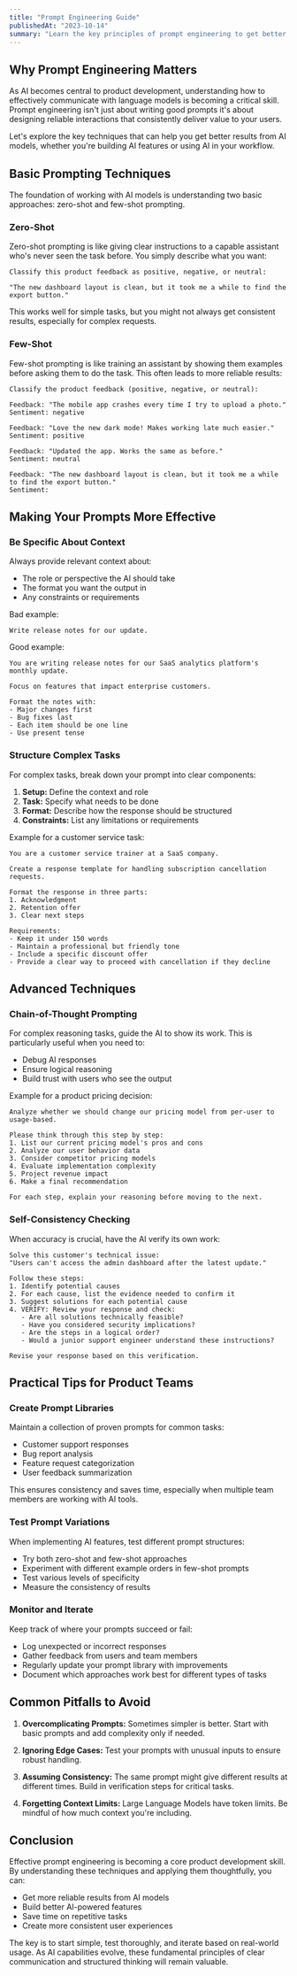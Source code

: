 ```yaml
---
title: "Prompt Engineering Guide"
publishedAt: "2023-10-14"
summary: "Learn the key principles of prompt engineering to get better results from AI models. Practical techniques from basic prompting to advanced chain-of-thought approaches."
---
```


## Why Prompt Engineering Matters

As AI becomes central to product development, understanding how to effectively communicate with language models is becoming a critical skill. Prompt engineering isn't just about writing good prompts it's about designing reliable interactions that consistently deliver value to your users.

Let's explore the key techniques that can help you get better results from AI models, whether you're building AI features or using AI in your workflow.

## Basic Prompting Techniques

The foundation of working with AI models is understanding two basic approaches: zero-shot and few-shot prompting.

### Zero-Shot

Zero-shot prompting is like giving clear instructions to a capable assistant who's never seen the task before. You simply describe what you want:

```
Classify this product feedback as positive, negative, or neutral:

"The new dashboard layout is clean, but it took me a while to find the export button."
```

This works well for simple tasks, but you might not always get consistent results, especially for complex requests.

### Few-Shot

Few-shot prompting is like training an assistant by showing them examples before asking them to do the task. This often leads to more reliable results:

```
Classify the product feedback (positive, negative, or neutral):

Feedback: "The mobile app crashes every time I try to upload a photo."
Sentiment: negative

Feedback: "Love the new dark mode! Makes working late much easier."
Sentiment: positive

Feedback: "Updated the app. Works the same as before."
Sentiment: neutral

Feedback: "The new dashboard layout is clean, but it took me a while to find the export button."
Sentiment:
```

## Making Your Prompts More Effective

### Be Specific About Context

Always provide relevant context about:

- The role or perspective the AI should take
- The format you want the output in
- Any constraints or requirements

Bad example:

```
Write release notes for our update.
```

Good example:

```
You are writing release notes for our SaaS analytics platform's monthly update.

Focus on features that impact enterprise customers.

Format the notes with:
- Major changes first
- Bug fixes last
- Each item should be one line
- Use present tense
```

### Structure Complex Tasks

For complex tasks, break down your prompt into clear components:

1. **Setup:** Define the context and role
2. **Task:** Specify what needs to be done
3. **Format:** Describe how the response should be structured
4. **Constraints:** List any limitations or requirements

Example for a customer service task:

```
You are a customer service trainer at a SaaS company.

Create a response template for handling subscription cancellation requests.

Format the response in three parts:
1. Acknowledgment
2. Retention offer
3. Clear next steps

Requirements:
- Keep it under 150 words
- Maintain a professional but friendly tone
- Include a specific discount offer
- Provide a clear way to proceed with cancellation if they decline
```

## Advanced Techniques

### Chain-of-Thought Prompting

For complex reasoning tasks, guide the AI to show its work. This is particularly useful when you need to:

- Debug AI responses
- Ensure logical reasoning
- Build trust with users who see the output

Example for a product pricing decision:

```
Analyze whether we should change our pricing model from per-user to usage-based.

Please think through this step by step:
1. List our current pricing model's pros and cons
2. Analyze our user behavior data
3. Consider competitor pricing models
4. Evaluate implementation complexity
5. Project revenue impact
6. Make a final recommendation

For each step, explain your reasoning before moving to the next.
```

### Self-Consistency Checking

When accuracy is crucial, have the AI verify its own work:

```
Solve this customer's technical issue:
"Users can't access the admin dashboard after the latest update."

Follow these steps:
1. Identify potential causes
2. For each cause, list the evidence needed to confirm it
3. Suggest solutions for each potential cause
4. VERIFY: Review your response and check:
   - Are all solutions technically feasible?
   - Have you considered security implications?
   - Are the steps in a logical order?
   - Would a junior support engineer understand these instructions?

Revise your response based on this verification.
```

## Practical Tips for Product Teams

### Create Prompt Libraries

Maintain a collection of proven prompts for common tasks:

- Customer support responses
- Bug report analysis
- Feature request categorization
- User feedback summarization

This ensures consistency and saves time, especially when multiple team members are working with AI tools.

### Test Prompt Variations

When implementing AI features, test different prompt structures:

- Try both zero-shot and few-shot approaches
- Experiment with different example orders in few-shot prompts
- Test various levels of specificity
- Measure the consistency of results

### Monitor and Iterate

Keep track of where your prompts succeed or fail:

- Log unexpected or incorrect responses
- Gather feedback from users and team members
- Regularly update your prompt library with improvements
- Document which approaches work best for different types of tasks

## Common Pitfalls to Avoid

1. **Overcomplicating Prompts:** Sometimes simpler is better. Start with basic prompts and add complexity only if needed.

2. **Ignoring Edge Cases:** Test your prompts with unusual inputs to ensure robust handling.

3. **Assuming Consistency:** The same prompt might give different results at different times. Build in verification steps for critical tasks.

4. **Forgetting Context Limits:** Large Language Models have token limits. Be mindful of how much context you're including.

## Conclusion

Effective prompt engineering is becoming a core product development skill. By understanding these techniques and applying them thoughtfully, you can:

- Get more reliable results from AI models
- Build better AI-powered features
- Save time on repetitive tasks
- Create more consistent user experiences

The key is to start simple, test thoroughly, and iterate based on real-world usage. As AI capabilities evolve, these fundamental principles of clear communication and structured thinking will remain valuable.
